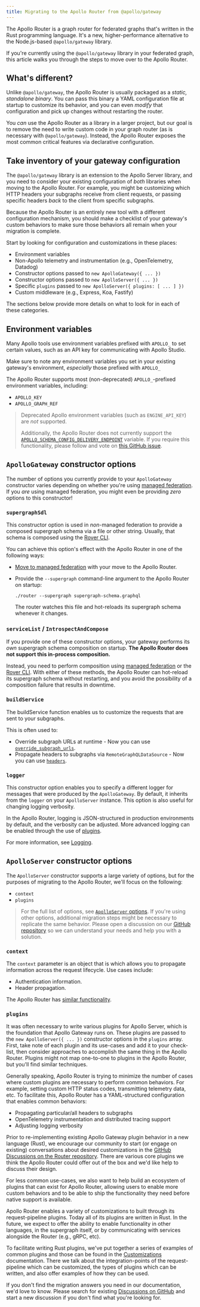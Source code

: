 ```yaml
---
title: Migrating to the Apollo Router from @apollo/gateway
---
```


The Apollo Router is a graph router for federated graphs that's written in the Rust programming language. It's a new, higher-performance alternative to the Node.js-based `@apollo/gateway` library.

If you're currently using the `@apollo/gateway` library in your federated graph, this article walks you through the steps to move over to the Apollo Router.

## What's different?

Unlike `@apollo/gateway`, the Apollo Router is usually packaged as a _static, standalone binary_. You can pass this binary a YAML configuration file at startup to customize its behavior, and you can even _modify_ that configuration and pick up changes without restarting the router.

You _can_ use the Apollo Router as a library in a larger project, but our goal is to remove the need to write custom code in your graph router (as is necessary with `@apollo/gateway`). Instead, the Apollo Router exposes the most common critical features via declarative configuration.

## Take inventory of your gateway configuration

The `@apollo/gateway` library is an extension to the Apollo Server library, and you need to consider your existing configuration of _both_ libraries when moving to the Apollo Router. For example, you might be customizing which HTTP headers your subgraphs receive from client requests, or passing specific headers _back_ to the client from specific subgraphs.

Because the Apollo Router is an entirely new tool with a different configuration mechanism, you should make a checklist of your gateway's custom behaviors to make sure those behaviors all remain when your migration is complete.

Start by looking for configuration and customizations in these places:

- Environment variables
- Non-Apollo telemetry and instrumentation (e.g., OpenTelemetry, Datadog)
- Constructor options passed to `new ApolloGateway({ ... })`
- Constructor options passed to `new ApolloServer({ ... })`
- Specific `plugins` passed to `new ApolloServer({ plugins: [ ... ] })`
- Custom middleware (e.g., Express, Koa, Fastify)

The sections below provide more details on what to look for in each of these categories.

## Environment variables

Many Apollo tools use environment variables prefixed with `APOLLO_` to set certain values, such as an API key for communicating with Apollo Studio.

Make sure to note any environment variables you set in your existing gateway's environment, _especially_ those prefixed with `APOLLO_`

The Apollo Router supports most (non-deprecated) `APOLLO_`-prefixed environment variables, including:

- `APOLLO_KEY`
- `APOLLO_GRAPH_REF`

> Deprecated Apollo environment variables (such as `ENGINE_API_KEY`) are _not_ supported.
>
> Additionally, the Apollo Router does not currently support the [`APOLLO_SCHEMA_CONFIG_DELIVERY_ENDPOINT`](https://www.apollographql.com/docs/federation/managed-federation/uplink/#environment-variable) variable.  If you require this functionality, please follow and vote on [this GitHub issue](https://github.com/apollographql/router/issues/692).

## `ApolloGateway` constructor options

The number of options you currently provide to your `ApolloGateway` constructor varies depending on whether you're using [managed federation](./managed-federation/overview/). If you _are_ using managed federation, you might even be providing _zero_ options to this constructor!

### `supergraphSdl`

This constructor option is used in _non_-managed federation to provide a composed supergraph schema via a file or other string. Usually, that schema is composed using the [Rover CLI](/rover/supergraphs/).

You can achieve this option's effect with the Apollo Router in one of the following ways:

* [Move to managed federation](./managed-federation/setup/) with your move to the Apollo Router.
* Provide the `--supergraph` command-line argument to the Apollo Router on startup:

    ```
    ./router --supergraph supergraph-schema.graphql
    ```

    The router watches this file and hot-reloads its supergraph schema whenever it changes.

### `serviceList` / `IntrospectAndCompose`

If you provide one of these constructor options, your gateway performs its _own_ supergraph schema composition on startup. **The Apollo Router does not support this in-process composition.**

Instead, you need to perform composition using [managed federation](./managed-federation/setup/) or the [Rover CLI](/rover/supergraphs/). With either of these methods, the Apollo Router can hot-reload its supergraph schema without restarting, and you avoid the possibility of a composition failure that results in downtime.

### `buildService`

The buildService function enables us to customize the requests that are sent to your subgraphs.

This is often used to:
* Override subgraph URLs at runtime - Now you can use [`override_subgraph_urls`](./configuration/overview#overriding_subgraph_routing_urls).
* Propagate headers to subgraphs via `RemoteGraphQLDataSource` - Now you can use [`headers`](./configuration/header-propagation).

### `logger`

This constructor option enables you to specify a different logger for messages that were produced by the `ApolloGateway`. By default, it inherits from the `logger` on your `ApolloServer` instance.  This option is also useful for changing logging verbosity.

In the Apollo Router, logging is JSON-structured in production environments by default, and the verbosity can be adjusted. More advanced logging can be enabled through the use of [plugins](#plugins).

For more information, see [Logging](./configuration/logging/).

## `ApolloServer` constructor options

The `ApolloServer` constructor supports a large variety of options, but for the purposes of migrating to the Apollo Router, we'll focus on the following:

- `context`
- `plugins`

> For the full list of options, see [`ApolloServer` options](/apollo-server/api/apollo-server#options). If you're using other options, additional migration steps might be necessary to replicate the same behavior. Please open a discussion on our [GitHub repository](https://github.com/apollographql/router) so we can understand your needs and help you with a solution.

### `context`

The `context` parameter is an object that is which allows you to propagate information across the request lifecycle. Use cases include:
* Authentication information.
* Header propagation.

The Apollo Router has [similar functionality](./customizations/native#context).

### `plugins`

It was often necessary to write various plugins for Apollo Server, which is the foundation that Apollo Gateway runs on.  These plugins are passed to the `new ApolloServer({ ... })` constructor options in the `plugins` array.  First, take note of each plugin and its use-cases and add it to your check-list, then consider approaches to accomplish the same thing in the Apollo Router.  Plugins might not map one-to-one to plugins in the Apollo Router, but you'll find similar techniques.

Generally speaking, Apollo Router is trying to minimize the number of cases where custom plugins are necessary to perform common behaviors. For example, setting custom HTTP status codes, transmitting telemetry data, etc.  To facilitate this, Apollo Router has a YAML-structured configuration that enables common behaviors:

- Propagating particular/all headers to subgraphs
- OpenTelemetry instrumentation and distributed tracing support
- Adjusting logging verbosity

Prior to re-implementing existing Apollo Gateway plugin behavior in a new language (Rust), we encourage our community to start (or engage on existing) conversations about desired customizations in the [GitHub Discussions on the Router repository](https://github.com/apollographql/router/discussions/).  There are various core plugins we think the Apollo Router could offer out of the box and we'd like help to discuss their design.

For less common use-cases, we also want to help build an ecosystem of plugins that can exist for Apollo Router, allowing users to enable more custom behaviors and to be able to ship the functionality they need before native support is available.

Apollo Router enables a variety of customizations to built through its request-pipeline plugins.  Today all of its plugins are written in Rust.  In the future, we expect to offer the ability to enable functionality in other languages, in the supergraph itself, or by communicating with services alongside the Router (e.g., gRPC, etc).

To facilitate writing Rust plugins, we've put together a series of examples of common plugins and those can be found in the [Customizations](./customizations/overview) documentation.   There we talk about the integration-points of the request-pipeline which can be customized, the types of plugins which can be written, and also offer examples of how they can be used.

If you don't find the migration answers you need in our documentation, we'd love to know.  Please search for existing [Discussions on GitHub](https://github.com/apollographql/router/discussions/) and start a new discussion if you don't find what you're looking for.

